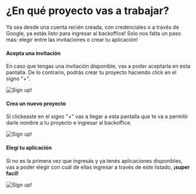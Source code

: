 # ¿En qué proyecto vas a trabajar?

Ya sea desde una cuenta recién creada, con credenciales o a través de Google, ya estás listo para ingresar al backoffice\! Solo nos falta un paso más: elegir entre las invitaciones o crear tu aplicación\!

#### Acepta una invitación

En caso que tengas una invitación disponible, vas a poder aceptarla en esta pantalla. De lo contrario, podrás crear tu proyecto haciendo click en el signo "+".

![Sign up!](../../src/images/9_invitacion.png)

#### Crea un nuevo proyecto

Si clickeaste en el signo "+" vas a llegar a esta pantalla que te va a permitir darle nombre a tu proyecto e ingresar al backoffice.

![Sign up!](../../src/images/10_nombrar_app.png)

#### Elegí tu aplicación

Si no es la primera vez que ingresás y ya tenés aplicaciones disponibles, vas a poder elegir con cuál de ellas ingresar a través de este listado, **¡super facil\!**

![Sign up!](../../src/images/11_elegir_app.png)  